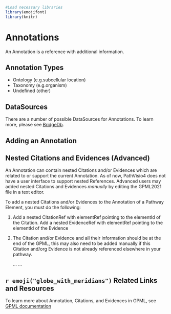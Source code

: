 
```r
#Load necessary libraries
library(emojifont)
library(knitr)
```

# Annotations

An Annotation is a reference with additional information.  

## Annotation Types 

- Ontology (e.g.subcellular location)
- Taxonomy (e.g.organism)
- Undefined (other)

## DataSources 

There are a number of possible DataSources for Annotations. To learn more, please see [BridgeDb](https://bridgedb.github.io/pages/docs.html). 

## Adding an Annotation




## Nested Citations and Evidences (Advanced)

An Annotation can contain nested Citations and/or Evidences which are related to or support the current Annotation. As of now, PathVisio4 does not have a user interface to support nested References. Advanced users may added nested Citations and Evidences *manually* by editing the GPML2021 file in a text editor. 

To add a nested Citations and/or Evidences to the Annotation of a Pathway Element, you must do the following:   

1. Add a nested CitationRef with elementRef pointing to the elementId of the Citation. Add a nested EvidenceRef with elementRef pointing to the elementId of the Evidence


    <AnnotationRef elementRef="a0001">
        <CitationRef elementRef="c0002" />
        <EvidenceRef elementRef="e0003" />
    </AnnotationRef>


2. The Citation and/or Evidence and all their information should be at the end of the GPML, this may also need to be added manually if this Citation and/org Evidence is not already referenced elsewhere in your pathway.

    <Annotations>
        </Annotation>
            <Annotation elementId="a0001" name="thyroid cancer" type="Disease">
            <Xref identifier="1781" dataSource="DOID"/>
    	<Url link="https://identifiers.org/DOID:1781"/>
        </Annotation>
    </Annotations>
    <Citations>
        <Citation elementId="c0002">
            <Xref identifier="7730304" dataSource="pubmed"/>
            <Url link="https://identifiers.org/pubmed:7730304"/>
        </Citation>
        ...
    </Citations>
    <Evidences>
        <Evidence elementId="e0003" value="experimental evidence">
            <Xref identifier="0000006" dataSource="ECO"/>
            <Url link="https://identifiers.org/ECO:0000006"/>
        </Evidence>
        ...
    </Evidences>



## `r emoji("globe_with_meridians")` Related Links and Resources
To learn more about Annotation, Citations, and Evidences in GPML, see [GPML documentation](https://pathvisio.org/documentation/Whats-New-GPML2021.html#streamlined-annotations-citations-and-evidences)





